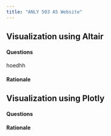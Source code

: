```yaml
---
title: "ANLY 503 A5 Website"
---
```


## Visualization using Altair 


#### Questions
hoedhh

#### Rationale 

## Visualization using Plotly

#### Questions

#### Rationale 
